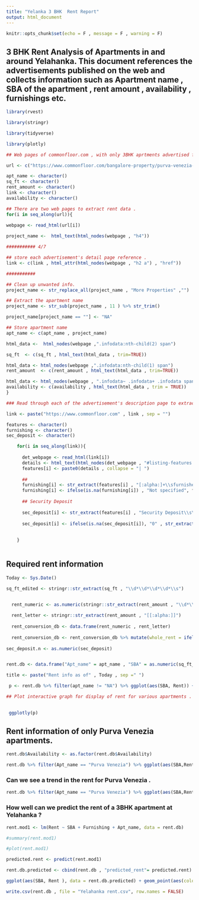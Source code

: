 ---
title: "Yelanka 3 BHK  Rent Report"
output: html_document
---

```{r setup, include=FALSE}
knitr::opts_chunk$set(echo = F , message = F , warning = F)
```

##  3 BHK Rent Analysis of Apartments in and around Yelahanka. This document references the advertisements published on the web  and collects information such as Apartment name , SBA of the apartment , rent amount , availability , furnishings etc. 

```{r , echo = FALSE , warning= FALSE , message=FALSE }

library(rvest)

library(stringr)

library(tidyverse)

library(plotly)

```

```{r , echo = FALSE }

## Web pages of commonfloor.com , with only 3BHK aprtments advertised for rent .

url <- c("https://www.commonfloor.com/bangalore-property/purva-venezia-ladkzf-p/for-rent/apartment-ht/3-bhk","https://www.commonfloor.com/bangalore-property/purva-venezia-ladkzf-p/for-rent/apartment-ht/3-bhk?page=2")

apt_name <- character()
sq_ft <- character()
rent_amount <- character()
link <- character()
availability <- character()

## There are two web pages to extract rent data .
for(i in seq_along(url)){
  
webpage <- read_html(url[i])

project_name <-  html_text(html_nodes(webpage , "h4"))

########### 4/7

## store each advertisement's detail page reference .
link <- c(link , html_attr(html_nodes(webpage , "h2 a") , "href"))

###########

## Clean up unwanted info.
project_name <- str_replace_all(project_name , "More Properties" ,"")

## Extract the apartment name 
project_name <- str_sub(project_name , 11 ) %>% str_trim()

project_name[project_name == ""] <- "NA"

## Store apartment name 
apt_name <- c(apt_name , project_name)

html_data <-  html_nodes(webpage ,".infodata:nth-child(2) span")

sq_ft  <- c(sq_ft , html_text(html_data , trim=TRUE))

html_data <- html_nodes(webpage ,".infodata:nth-child(1) span")
rent_amount  <- c(rent_amount , html_text(html_data , trim=TRUE))

html_data <- html_nodes(webpage , ".infodata~ .infodata+ .infodata span")
availability <- c(availability , html_text(html_data , trim = TRUE))
}

### Read through each of the advertisement's description page to extract more features .

link <- paste("https://www.commonfloor.com" , link , sep = "")

features <- character()
furnishing <- character()
sec_deposit <- character()

    for(i in seq_along(link)){
      
      det_webpage <- read_html(link[i])
      details <- html_text(html_nodes(det_webpage , "#listing-features li"))
      features[i] <- paste0(details , collapse = "| ")
      
      ##
      furnishing[i] <- str_extract(features[i] , "[:alpha:]+\\sfurnished")
      furnishing[i] <- ifelse(is.na(furnishing[i]) , "Not specified", furnishing[i])
      
      ## Security Deposit 
      
      sec_deposit[i] <- str_extract(features[i] , "Security Deposit\\s\\d+")
      
      sec_deposit[i] <- ifelse(is.na(sec_deposit[i]), "0" , str_extract(sec_deposit[i] , "\\d+"))
      
      
    }
    

```

## Required rent information 

```{r , echo = FALSE , message = FALSE}

Today <- Sys.Date()

```

```{r , echo = FALSE , message= FALSE , fig.width=10, fig.height=5}

sq_ft_edited <- stringr::str_extract(sq_ft , "\\d*\\d*\\d*\\d*\\s")


  rent_numeric <- as.numeric(stringr::str_extract(rent_amount , "\\d*\\d*[[:punct:]]*\\d*\\d*"))
  
  rent_letter <- stringr::str_extract(rent_amount , "[[:alpha:]]")
  
  rent_conversion_db <- data.frame(rent_numeric , rent_letter)
  
  rent_conversion_db <- rent_conversion_db %>% mutate(whole_rent = ifelse(rent_letter == "K" , rent_numeric*1000 , ifelse(rent_letter == "L", rent_numeric*100000, 0)))
  
sec_deposit.n <- as.numeric(sec_deposit)


rent.db <- data.frame("Apt_name" = apt_name , "SBA" = as.numeric(sq_ft_edited) , "Rent" = rent_conversion_db$whole_rent, "Features" = features , "Furnishing" = furnishing , "Availability" = availability , "Sec_deposit" = sec_deposit.n)

title <- paste("Rent info as of" , Today , sep =" ")

 p <- rent.db %>% filter(apt_name != "NA") %>% ggplot(aes(SBA, Rent)) + geom_bar(aes(fill = Apt_name , linetype = as.factor(Furnishing)) , stat = "identity",width = 40) + theme(axis.text.x = element_text(angle = 45, hjust = 1)) + labs(title = title , x = "SBA (sq ft)" , y = "Rent (Rs)", fill = "Apt name" , linetype = "")

## Plot interactive graph for display of rent for various apartments . 

 
 ggplotly(p)

```

## Rent information  of  only Purva Venezia apartments.
```{r , fig.width= 10}

rent.db$Availability <- as.factor(rent.db$Availability)

rent.db %>% filter(Apt_name == "Purva Venezia") %>% ggplot(aes(SBA,Rent)) + geom_bar(stat = "identity" , aes(fill = Furnishing)) + theme(axis.text.x = element_text(angle = 45, hjust =1)) + xlab("SBA (sq ft)") + ylab("Rent (Rs)") + facet_wrap(~ Availability)

```

### Can we see a  trend in the rent for Purva Venezia .  
```{r}
rent.db %>% filter(Apt_name == "Purva Venezia") %>% ggplot(aes(SBA,Rent)) + geom_point(color = "red", size = 3) +  labs(x = "SBA (sq ft)", y ="Rent (Rs)" , title = "Rent Vs Sq ft") + geom_smooth(method = "lm" , se = FALSE)

```

### How well can  we predict the rent of a 3BHK apartment at Yelahanka ?
```{r}

rent.mod1 <- lm(Rent ~ SBA + Furnishing + Apt_name, data = rent.db)

#summary(rent.mod1)

#plot(rent.mod1)

predicted.rent <- predict(rent.mod1)

rent.db.predicted <- cbind(rent.db , "predicted_rent"= predicted.rent)

ggplot(aes(SBA, Rent ), data = rent.db.predicted) + geom_point(aes(color = "Actual_Rent"), size = 3) + geom_point(aes(SBA, predicted_rent, color = "Predicted_Rent"), size = 2) + labs(title ="Actual Rent and Predicted Rent " ) + scale_color_manual(name = "Color", values = c(Actual_Rent = "Red", Predicted_Rent = "Green"))

```

```{r , echo = FALSE}

write.csv(rent.db , file = "Yelahanka rent.csv", row.names = FALSE)

```